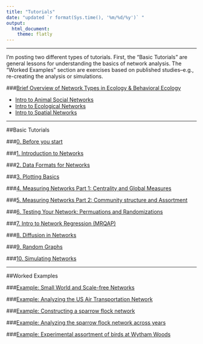 ```yaml
---
title: "Tutorials"
date: "updated `r format(Sys.time(), '%m/%d/%y')` "
output: 
  html_document:
    theme: flatly
---
```


--------------

I'm posting two different types of tutorials. First, the "Basic Tutorials" are general lessons for understanding the basics of network analysis. The "Worked Examples" section are exercises based on published studies--e.g., re-creating the analysis or simulations. 

###[Brief Overview of Network Types in Ecology & Behavioral Ecology](networktypes.html)

* [Intro to Animal Social Networks](networktypes_socialnetworks.html)
* [Intro to Ecological Networks](networktypes_ecolnets.html)
* [Intro to Spatial Networks](networktypes_spatialnets.html)

---

##Basic Tutorials
<br>

###[0. Before you start](00_before_you_start.html)

###[1. Introduction to Networks](01_intro.html)

###[2. Data Formats for Networks](02_dataformats.html)

###[3. Plotting Basics](03_plots.html)

###[4. Measuring Networks Part 1: Centrality and Global Measures](04_measuring.html)

###[5. Measuring Networks Part 2: Community structure and Assortment](05_community.html)

###[6. Testing Your Network: Permuations and Randomizations](06_permutations.html)

###[7. Intro to Network Regression (MRQAP)](07_mrqap.html)

###[8. Diffusion in Networks](08_diffusion.html)

###[9. Random Graphs](09_randomnets.html)

###[10. Simulating Networks](10_simulations.html)

--------

##Worked Examples
<br>

###[Example: Small World and Scale-free Networks](example1_smallworld.html)

###[Example: Analyzing the US Air Transportation Network](example_usairports.html)

###[Example: Constructing a sparrow flock network](example_make_sparrow_network.html)

###[Example: Analyzing the sparrow flock network across years](example_sparrownet_analysis.html)

###[Example: Experimental assortment of birds at Wytham Woods](example_assortment_wytham.html)
